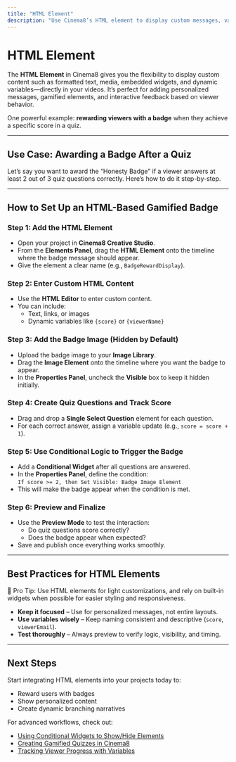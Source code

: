 ```yaml
---
title: "HTML Element"
description: "Use Cinema8’s HTML element to display custom messages, variables, or gamified experiences—like awarding badges when a viewer passes a quiz."
---
```



# HTML Element

The **HTML Element** in Cinema8 gives you the flexibility to display custom content such as formatted text, media, embedded widgets, and dynamic variables—directly in your videos. It’s perfect for adding personalized messages, gamified elements, and interactive feedback based on viewer behavior.

One powerful example: **rewarding viewers with a badge** when they achieve a specific score in a quiz.

---

## Use Case: Awarding a Badge After a Quiz

Let’s say you want to award the “Honesty Badge” if a viewer answers at least 2 out of 3 quiz questions correctly. Here’s how to do it step-by-step.

---

## How to Set Up an HTML-Based Gamified Badge

<Steps>

### Step 1: Add the HTML Element

- Open your project in **Cinema8 Creative Studio**.
- From the **Elements Panel**, drag the **HTML Element** onto the timeline where the badge message should appear.
- Give the element a clear name (e.g., `BadgeRewardDisplay`).

### Step 2: Enter Custom HTML Content

- Use the **HTML Editor** to enter custom content.
- You can include:
  - Text, links, or images
  - Dynamic variables like `{score}` or `{viewerName}`

### Step 3: Add the Badge Image (Hidden by Default)

- Upload the badge image to your **Image Library**.
- Drag the **Image Element** onto the timeline where you want the badge to appear.
- In the **Properties Panel**, uncheck the **Visible** box to keep it hidden initially.

### Step 4: Create Quiz Questions and Track Score

- Drag and drop a **Single Select Question** element for each question.
- For each correct answer, assign a variable update (e.g., `score = score + 1`).

### Step 5: Use Conditional Logic to Trigger the Badge

- Add a **Conditional Widget** after all questions are answered.
- In the **Properties Panel**, define the condition:  
  `If score >= 2, then Set Visible: Badge Image Element`
- This will make the badge appear when the condition is met.

### Step 6: Preview and Finalize

- Use the **Preview Mode** to test the interaction:
  - Do quiz questions score correctly?
  - Does the badge appear when expected?
- Save and publish once everything works smoothly.

</Steps>

---

## Best Practices for HTML Elements

<Callout type="info">
🎯 Pro Tip: Use HTML elements for light customizations, and rely on built-in widgets when possible for easier styling and responsiveness.
</Callout>

- **Keep it focused** – Use for personalized messages, not entire layouts.
- **Use variables wisely** – Keep naming consistent and descriptive (`score`, `viewerEmail`).
- **Test thoroughly** – Always preview to verify logic, visibility, and timing.

---

## Next Steps

Start integrating HTML elements into your projects today to:

- Reward users with badges
- Show personalized content
- Create dynamic branching narratives

For advanced workflows, check out:

- [Using Conditional Widgets to Show/Hide Elements](#)
- [Creating Gamified Quizzes in Cinema8](#)
- [Tracking Viewer Progress with Variables](#)
